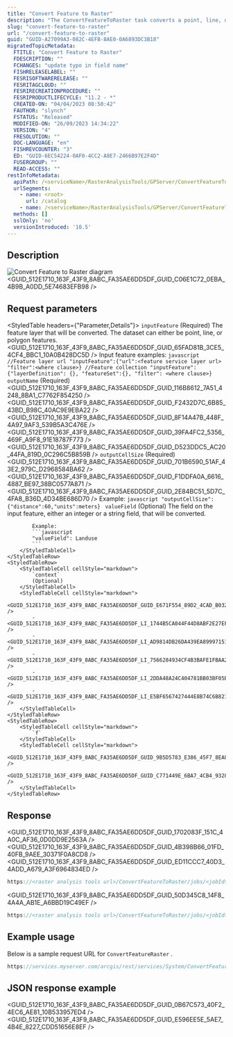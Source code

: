 ```yaml
---
title: "Convert Feature to Raster"
description: "The ConvertFeatureToRaster task converts a point, line, or polygon feature dataset to a raster."
slug: "convert-feature-to-raster"
url: "/convert-feature-to-raster"
guid: "GUID-A27099A3-082C-4EFB-8AE0-0A6893DC3B18"
migratedTopicMetadata:
  FTITLE: "Convert Feature to Raster"
  FDESCRIPTION: ""
  FCHANGES: "update typo in field name"
  FISHRELEASELABEL: ""
  FESRISOFTWARERELEASE: ""
  FESRITAGCLOUD: ""
  FESRIRECREATIONPROCEDURE: ""
  FESRIPRODUCTLIFECYCLE: "11.2 - *"
  CREATED-ON: "04/04/2023 08:50:42"
  FAUTHOR: "slynch"
  FSTATUS: "Released"
  MODIFIED-ON: "26/09/2023 14:34:22"
  VERSION: "4"
  FRESOLUTION: ""
  DOC-LANGUAGE: "en"
  FISHREVCOUNTER: "3"
  ED: "GUID-6EC54224-0AF0-4CC2-A8E7-2466B97E2F4D"
  FUSERGROUP: ""
  READ-ACCESS: ""
restInfoMetadata:
  apiPath: /<serviceName>/RasterAnalysisTools/GPServer/ConvertFeatureToRaster
  urlSegments:
    - name: <root>
      url: /catalog
    - name: /<serviceName>/RasterAnalysisTools/GPServer/ConvertFeatureToRaster
  methods: []
  sslOnly: 'no'
  versionIntroduced: '10.5'
---
```



## Description
![Convert Feature to Raster diagram](./images/GUID-FC535A9C-A946-419A-9A85-95EB31E4D3A0-web.png)
<GUID_512E1710_163F_43F9_8ABC_FA35AE6DD5DF_GUID_C06E1C72_0EBA_4B9B_A0DD_5E74683EFB98 />

## Request parameters
<StyledTable headers={"Parameter,Details"}>
    <StyledTableRow>
        <StyledTableCell cellStyle="markdown">
            `inputFeature` 
            (Required)
            </StyledTableCell>
            <StyledTableCell cellStyle="markdown">
            The feature layer that will be converted. The dataset can either be point, line, or polygon features.
            <GUID_512E1710_163F_43F9_8ABC_FA35AE6DD5DF_GUID_65FAD81B_3CE5_4CF4_BBC1_10A0B428DC5D />
            Input feature examples:
            ```javascript
            //Feature layer url
            "inputFeature":{"url":<feature service layer url> "filter":<where clause>}
            //Feature collection
            "inputFeature":{"layerDefinition": {}, "featureSet":{}, "filter": <where clause>}
            ```
        </StyledTableCell>
    </StyledTableRow>
    <StyledTableRow>
        <StyledTableCell cellStyle="markdown">
            `outputName` 
            (Required)
            </StyledTableCell>
            <StyledTableCell cellStyle="markdown">
            <GUID_512E1710_163F_43F9_8ABC_FA35AE6DD5DF_GUID_116B8612_7A51_4248_8BA1_C7762F854250 />
            <GUID_512E1710_163F_43F9_8ABC_FA35AE6DD5DF_GUID_F2432D7C_6B85_43BD_B98C_40AC9E9EBA22 />
            <GUID_512E1710_163F_43F9_8ABC_FA35AE6DD5DF_GUID_8F14A47B_448F_4A97_9AF3_539B5A3C476E />
            <GUID_512E1710_163F_43F9_8ABC_FA35AE6DD5DF_GUID_39FA4FC2_5356_469F_A9F8_91E18787F773 />
            <GUID_512E1710_163F_43F9_8ABC_FA35AE6DD5DF_GUID_D523DDC5_AC20_44FA_819D_0C296C5B859B />
        </StyledTableCell>
    </StyledTableRow>
    <StyledTableRow>
        <StyledTableCell cellStyle="markdown">
            `outputCellSize` 
            (Required)
            </StyledTableCell>
            <StyledTableCell cellStyle="markdown">
            <GUID_512E1710_163F_43F9_8ABC_FA35AE6DD5DF_GUID_701B6590_51AF_43E2_979C_D2968584BA62 />
            <GUID_512E1710_163F_43F9_8ABC_FA35AE6DD5DF_GUID_F1DDFA0A_6616_4887_BE97_38BC0577A871 />
            <GUID_512E1710_163F_43F9_8ABC_FA35AE6DD5DF_GUID_2E84BC51_5D7C_4FA8_B36D_4D34BE686D70 />
            Example:
            ```javascript
            "outputCellSize":{"distance":60,"units":meters}
            ```
        </StyledTableCell>
    </StyledTableRow>
    <StyledTableRow>
        <StyledTableCell cellStyle="markdown">
            `valueField`
            (Optional)
        </StyledTableCell>
        <StyledTableCell cellStyle="markdown">
            The field on the input feature, either an integer or a string field, that will be converted.

            Example:
            ```javascript
            "valueField": Landuse
            ```
        </StyledTableCell>
    </StyledTableRow>
    <StyledTableRow>
        <StyledTableCell cellStyle="markdown">
            `context`
            (Optional)
        </StyledTableCell>
        <StyledTableCell cellStyle="markdown">
            <GUID_512E1710_163F_43F9_8ABC_FA35AE6DD5DF_GUID_E671F554_89D2_4CAD_B032_525E1CE90C18 />
            -   <GUID_512E1710_163F_43F9_8ABC_FA35AE6DD5DF_LI_1744B5CA044F44D8ABF2E27EF9BC9A27 />
            -   <GUID_512E1710_163F_43F9_8ABC_FA35AE6DD5DF_LI_AD9814DB26DA439EA899971516D5E44D />
            -   <GUID_512E1710_163F_43F9_8ABC_FA35AE6DD5DF_LI_7566284934CF4B3BAFE1FBAA218408CB />
            -   <GUID_512E1710_163F_43F9_8ABC_FA35AE6DD5DF_LI_2DDA48A24C404781BB03BF05B81B3C19 />
            -   <GUID_512E1710_163F_43F9_8ABC_FA35AE6DD5DF_LI_E5BF6567427444E8B74C6B8212C56B99 />
        </StyledTableCell>
    </StyledTableRow>
    <StyledTableRow>
        <StyledTableCell cellStyle="markdown">
            `f` 
        </StyledTableCell>
        <StyledTableCell cellStyle="markdown">
            <GUID_512E1710_163F_43F9_8ABC_FA35AE6DD5DF_GUID_9B5D5783_E386_45F7_8EA8_88843A1BB484 />
            <GUID_512E1710_163F_43F9_8ABC_FA35AE6DD5DF_GUID_C771449E_6BA7_4CB4_9328_2C855A14B2B2 />
        </StyledTableCell>
    </StyledTableRow>
</StyledTable>

## Response
<GUID_512E1710_163F_43F9_8ABC_FA35AE6DD5DF_GUID_1702083F_151C_4A0C_AF36_0D0DD9E2563A />
<GUID_512E1710_163F_43F9_8ABC_FA35AE6DD5DF_GUID_4B398B66_01FD_40FB_9AEE_30371F0A8CD8 />
<GUID_512E1710_163F_43F9_8ABC_FA35AE6DD5DF_GUID_ED11CCC7_40D3_4ADD_A679_A3F6964834ED />
```javascript
https://<raster analysis tools url>/ConvertFeatureToRaster/jobs/<jobId>
```
<GUID_512E1710_163F_43F9_8ABC_FA35AE6DD5DF_GUID_50D345C8_14F8_4A4A_AB1E_A6BBD19C49EF />
```javascript
https://<raster analysis tools url>/ConvertFeatureToRaster/jobs/<jobId>/results/outputRaster
```

## Example usage
Below is a sample request URL for `ConvertFeatureRaster` .
```javascript
https://services.myserver.com/arcgis/rest/services/System/ConvertFeatureToRaster/GPServer/submitJob
```

## JSON response example
<GUID_512E1710_163F_43F9_8ABC_FA35AE6DD5DF_GUID_0B67C573_40F2_4EC6_AE81_10B533957ED4 />
<GUID_512E1710_163F_43F9_8ABC_FA35AE6DD5DF_GUID_E596EE5E_5AE7_4B4E_8227_CDD51656E8EF />